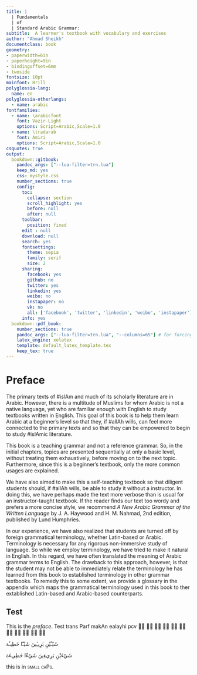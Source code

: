 ```yaml
---
title: |
  | Fundamentals
  | of
  | Standard Arabic Grammar:
subtitle:  A learner's textbook with vocabulary and exercises
author: "Ahmad Sheikh"
documentclass: book
geometry:
- paperwidth=6in
- paperheight=9in
- bindingoffset=6mm
- twoside
fontsize: 10pt
mainfont: Brill
polyglossia-lang:
  name: en
polyglossia-otherlangs:
  - name: arabic
fontfamilies:
  - name: \arabicfont
    font: Vazir-Light
    options: Script=Arabic,Scale=1.0
  - name: \tradarab
    font: Amiri
    options: Script=Arabic,Scale=1.0
csquotes: true
output:
  bookdown::gitbook:
    pandoc_args: ["--lua-filter=trn.lua"]
    keep_md: yes
    css: mystyle.css
    number_sections: true
    config:
      toc:
        collapse: section
        scroll_highlight: yes
        before: null
        after: null
      toolbar:
        position: fixed
      edit : null
      download: null
      search: yes
      fontsettings:
        theme: sepia
        family: serif
        size: 2
      sharing:
        facebook: yes
        github: no
        twitter: yes
        linkedin: yes
        weibo: no
        instapaper: no
        vk: no
        all: ['facebook', 'twitter', 'linkedin', 'weibo', 'instapaper']
      info: yes
  bookdown::pdf_book:
    number_sections: true
    pandoc_args: ["--lua-filter=trn.lua", "--columns=65"] # for forcing word wrap in pipe tables
    latex_engine: xelatex
    template: default_latex_template.tex
    keep_tex: true
---
```


<!--template: bidi_art_templ.tex-->
# Preface {-}

The primary texts of [#islAm]{.trn2} and much of its scholarly literature are in Arabic. However, there is a multitude of Muslims for whom Arabic is not a native language, yet who are familiar enough with English to study textbooks written in English. This goal of this book is to help them learn Arabic at a beginner's level so that they, if [#allAh]{.trn2} wills, can feel more connected to the primary texts and so that they can be empowered to begin to study [#islAm]{.trn2}ic literature.

This book is a teaching grammar and not a reference grammar. So, in the initial chapters, topics are presented sequentially at only a basic level, without treating them exhaustively, before moving on to the next topic. Furthermore, since this is a beginner's textbook, only the more common usages are explained.

We have also aimed to make this a self-teaching textbook so that diligent students should, if [#allAh]{.trn2} wills, be able to study it without a instructor. In doing this, we have perhaps made the text more verbose than is usual for an instructor-taught textbook. If the reader finds our text too wordy and prefers a more concise style, we recommend *A New Arabic Grammar of the Written Language* by J. A. Haywood and H. M. Nahmad, 2nd edition, published by Lund Humphries.

In our experience, we have also realized that students are turned off by foreign grammatical terminology, whether Latin-based or Arabic. Terminology is necessary for any rigorous non-immersive study of language. So while we employ terminology, we have tried to make it natural in English. In this regard, we have often translated the meaning of Arabic grammar terms to English. The drawback to this approach, however, is that the student may not be able to immediately relate the terminology he has learned from this book to established terminology in other grammar textbooks. To remedy this to some extent, we provide a glossary in the appendix which maps the grammatical terminology used in this book to ther extablished Latin-based and Arabic-based counterparts.

## Test {-}

This is the _preface_. Test trans [Parf makAn ealayhi pcv]{.trn} [◌َ  ◌ً  ◌ِ  ◌ٍ  ◌ُ  ◌ٌ  ◌ْ  ◌ّ  ◌ٰ  ◌ٔ  ◌ٕ  ]{.ar}

[شَيْـَٔيْنِ بَرِيـِٔينَ شَيْـًٔا خَطِيـَٔة]{.ar}

[شَيْءَيْنِ بَرِيءِينَ شَيْءًا خَطِيءَة]{.ar}


this is in [small caPs]{.smallcaps}.
